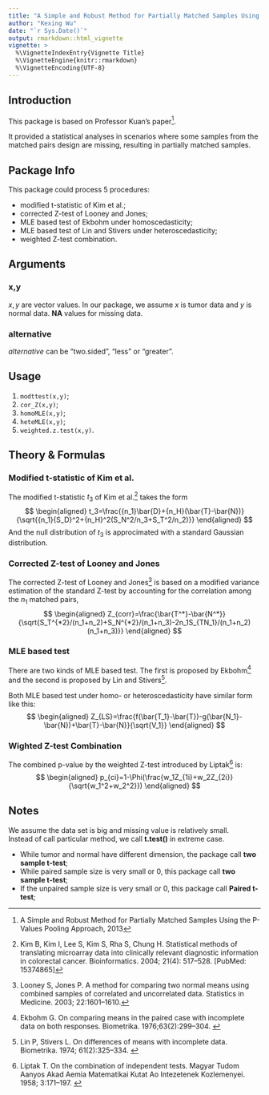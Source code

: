 ```yaml
---
title: "A Simple and Robust Method for Partially Matched Samples Using the P-Values Pooling Approach"
author: "Kexing Wu"
date: "`r Sys.Date()`"
output: rmarkdown::html_vignette
vignette: >
  %\VignetteIndexEntry{Vignette Title}
  %\VignetteEngine{knitr::rmarkdown}
  %\VignetteEncoding{UTF-8}
---
```


## Introduction

This package is based on Professor Kuan's paper^[A Simple and Robust Method for Partially Matched Samples Using the P-Values Pooling Approach, 2013].

It provided a statistical analyses in scenarios where some samples from the matched pairs design are missing, resulting in partially matched samples. 

## Package Info 

This package could process 5 procedures:

- modified t-statistic of Kim et al.;
- corrected Z-test of Looney and Jones;
- MLE based test of Ekbohm under homoscedasticity;
- MLE based test of Lin and Stivers under heteroscedasticity;
- weighted Z-test combination.

## Arguments
### x,y
$x,y$ are vector values. In our package, we assume $x$ is tumor data and $y$ is normal data. **NA** values for missing data.

### alternative
*alternative* can be "two.sided", "less" or "greater".

## Usage

1. `modttest(x,y)`;
2. `cor_Z(x,y)`;
3. `homoMLE(x,y)`;
4. `heteMLE(x,y)`;
5. `weighted.z.test(x,y)`.

## Theory & Formulas
### Modified t-statistic of Kim et al.
The modified t-statistic $t_3$ of Kim et al.^[Kim B, Kim I, Lee S, Kim S, Rha S, Chung H. Statistical methods of translating microarray data into clinically relevant diagnostic information in colorectal cancer. Bioinformatics. 2004; 21(4): 517–528. [PubMed: 15374865]] takes the form
$$
\begin{aligned}
 t_3=\frac{{n_1}\bar{D}+{n_H}(\bar{T}-\bar{N})}{\sqrt{{n_1}{S_D}^2+{n_H}^2(S_N^2/n_3+S_T^2/n_2)}}
\end{aligned}
$$
And the null distribution of $t_3$ is approcimated with a standard Gaussian distribution.


### Corrected Z-test of Looney and Jones
The corrected Z-test of Looney and Jones^[ Looney S, Jones P. A method for comparing two normal means using combined samples of correlated and uncorrelated data. Statistics in Medicine. 2003; 22:1601–1610.] is based on a modified variance estimation of the standard Z-test by accounting for the correlation among the $n_1$ matched pairs,
$$
\begin{aligned}
 Z_{corr}=\frac{\bar{T^*}-\bar{N^*}}{\sqrt{S_T^{*2}/(n_1+n_2)+S_N^{*2}/(n_1+n_3)-2n_1S_{TN_1}/(n_1+n_2)(n_1+n_3)}}
\end{aligned}
$$


### MLE based test

There are two kinds of MLE based test. The first is proposed by Ekbohm^[ Ekbohm G. On comparing means in the paired case with incomplete data on both responses. Biometrika. 1976;63(2):299–304. ] and the second is proposed by Lin and Stivers^[ Lin P, Stivers L. On differences of means with incomplete data. Biometrika. 1974; 61(2):325–334. ].

Both MLE based test under homo- or heteroscedasticity have similar form like this:
$$
\begin{aligned}
 Z_{LS}=\frac{f(\bar{T_1}-\bar{T})-g(\bar{N_1}-\bar{N})+\bar{T}-\bar{N}}{\sqrt{V_1}}
\end{aligned}
$$



### Wighted Z-test Combination

The combined p-value by the weighted Z-test introduced by Liptak^[Liptak T. On the combination of independent tests. Magyar Tudom Aanyos Akad Aemia Matematikai Kutat Ao Intezetenek Kozlemenyei. 1958; 3:171–197. ] is:
$$
\begin{aligned}
 p_{ci}=1-\Phi(\frac{w_1Z_{1i}+w_2Z_{2i}}{\sqrt{w_1^2+w_2^2}})
\end{aligned}
$$



## Notes
We assume the data set is big and missing value is relatively small.  
Instead of call particular method, we call **t.test()** in extreme case.  

- While tumor and normal have different dimension, the package call **two sample t-test**; 
- While paired sample size is very small or 0, this package call **two sample t-test**;
- If the unpaired sample size is very small or 0, this package call **Paired t-test**;
